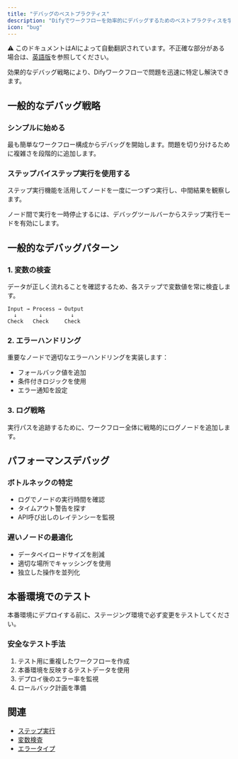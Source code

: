 ```yaml
---
title: "デバッグのベストプラクティス"
description: "Difyでワークフローを効率的にデバッグするためのベストプラクティスを学ぶ"
icon: "bug"
---
```


<Note> ⚠️ このドキュメントはAIによって自動翻訳されています。不正確な部分がある場合は、[英語版](../../../../en/documentation/pages/debug/debugging-best-practices.mdx)を参照してください。</Note>

効果的なデバッグ戦略により、Difyワークフローで問題を迅速に特定し解決できます。

## 一般的なデバッグ戦略

### シンプルに始める
最も簡単なワークフロー構成からデバッグを開始します。問題を切り分けるために複雑さを段階的に追加します。

### ステップバイステップ実行を使用する
ステップ実行機能を活用してノードを一度に一つずつ実行し、中間結果を観察します。

<Tip>
  ノード間で実行を一時停止するには、デバッグツールバーからステップ実行モードを有効にします。
</Tip>

## 一般的なデバッグパターン

### 1. 変数の検査
データが正しく流れることを確認するため、各ステップで変数値を常に検査します。

```
Input → Process → Output
  ↓       ↓         ↓
Check   Check     Check
```

### 2. エラーハンドリング
重要なノードで適切なエラーハンドリングを実装します：

- フォールバック値を追加
- 条件付きロジックを使用
- エラー通知を設定

### 3. ログ戦略
実行パスを追跡するために、ワークフロー全体に戦略的にログノードを追加します。

## パフォーマンスデバッグ

### ボトルネックの特定
- ログでノードの実行時間を確認
- タイムアウト警告を探す
- API呼び出しのレイテンシーを監視

### 遅いノードの最適化
- データペイロードサイズを削減
- 適切な場所でキャッシングを使用
- 独立した操作を並列化

## 本番環境でのテスト

<Warning>
  本番環境にデプロイする前に、ステージング環境で必ず変更をテストしてください。
</Warning>

### 安全なテスト手法
1. テスト用に重複したワークフローを作成
2. 本番環境を反映するテストデータを使用
3. デプロイ後のエラー率を監視
4. ロールバック計画を準備

## 関連

- [ステップ実行](/en/documentation/pages/debug/step-run)
- [変数検査](/en/documentation/pages/debug/variable-inspect)
- [エラータイプ](/en/documentation/pages/debug/error-type)